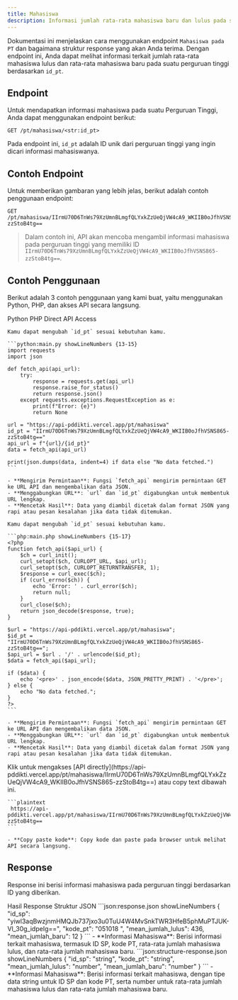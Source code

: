 ```yaml
---
title: Mahasiswa
description: Informasi jumlah rata-rata mahasiswa baru dan lulus pada suatu perguruan tinggi berdasarkan ID perguruan tinggi.
---
```


Dokumentasi ini menjelaskan cara menggunakan endpoint `Mahasiswa pada PT` dan bagaimana struktur response yang akan Anda terima. Dengan endpoint ini, Anda dapat melihat informasi terkait jumlah rata-rata mahasiswa lulus dan rata-rata mahasiswa baru pada suatu perguruan tinggi berdasarkan `id_pt`.

## Endpoint

Untuk mendapatkan informasi mahasiswa pada suatu Perguruan Tinggi, Anda dapat menggunakan endpoint berikut:

```plaintext
GET /pt/mahasiswa/<str:id_pt>
```

Pada endpoint ini, `id_pt` adalah ID unik dari perguruan tinggi yang ingin dicari informasi mahasiswanya.

## Contoh Endpoint

Untuk memberikan gambaran yang lebih jelas, berikut adalah contoh penggunaan endpoint:

```plaintext
GET /pt/mahasiswa/IIrmU70D6TnWs79XzUmnBLmgfQLYxkZzUeQjVW4cA9_WKIIB0oJfhVSNS865-zzStoB4tg==
```

> Dalam contoh ini, API akan mencoba mengambil informasi mahasiswa pada perguruan tinggi yang memiliki ID `IIrmU70D6TnWs79XzUmnBLmgfQLYxkZzUeQjVW4cA9_WKIIB0oJfhVSNS865-zzStoB4tg==`.

## Contoh Penggunaan

Berikut adalah 3 contoh penggunaan yang kami buat, yaitu menggunakan Python, PHP, dan akses API secara langsung.

<Tabs defaultValue="python" className="pt-5 pb-1">
  <TabsList>
    <TabsTrigger value="python">Python</TabsTrigger>
    <TabsTrigger value="php">PHP</TabsTrigger>
    <TabsTrigger value="direct">Direct API Access</TabsTrigger>
  </TabsList>
  <TabsContent value="python">

    Kamu dapat mengubah `id_pt` sesuai kebutuhan kamu.

    ```python:main.py showLineNumbers {13-15}
    import requests
    import json

    def fetch_api(api_url):
        try:
            response = requests.get(api_url)
            response.raise_for_status()
            return response.json()
        except requests.exceptions.RequestException as e:
            print(f"Error: {e}")
            return None

    url = "https://api-pddikti.vercel.app/pt/mahasiswa"
    id_pt = "IIrmU70D6TnWs79XzUmnBLmgfQLYxkZzUeQjVW4cA9_WKIIB0oJfhVSNS865-zzStoB4tg=="
    api_url = f"{url}/{id_pt}"
    data = fetch_api(api_url)

    print(json.dumps(data, indent=4) if data else "No data fetched.")
    ```

    - **Mengirim Permintaan**: Fungsi `fetch_api` mengirim permintaan GET ke URL API dan mengembalikan data JSON.
    - **Menggabungkan URL**: `url` dan `id_pt` digabungkan untuk membentuk URL lengkap.
    - **Mencetak Hasil**: Data yang diambil dicetak dalam format JSON yang rapi atau pesan kesalahan jika data tidak ditemukan.
  </TabsContent>
  <TabsContent value="php">

    Kamu dapat mengubah `id_pt` sesuai kebutuhan kamu.

    ```php:main.php showLineNumbers {15-17}
    <?php
    function fetch_api($api_url) {
        $ch = curl_init();
        curl_setopt($ch, CURLOPT_URL, $api_url);
        curl_setopt($ch, CURLOPT_RETURNTRANSFER, 1);
        $response = curl_exec($ch);
        if (curl_errno($ch)) {
            echo 'Error: ' . curl_error($ch);
            return null;
        }
        curl_close($ch);
        return json_decode($response, true);
    }

    $url = "https://api-pddikti.vercel.app/pt/mahasiswa";
    $id_pt = "IIrmU70D6TnWs79XzUmnBLmgfQLYxkZzUeQjVW4cA9_WKIIB0oJfhVSNS865-zzStoB4tg==";
    $api_url = $url . '/' . urlencode($id_pt);
    $data = fetch_api($api_url);

    if ($data) {
        echo '<pre>' . json_encode($data, JSON_PRETTY_PRINT) . '</pre>';
    } else {
        echo "No data fetched.";
    }
    ?>
    ```

    - **Mengirim Permintaan**: Fungsi `fetch_api` mengirim permintaan GET ke URL API dan mengembalikan data JSON.
    - **Menggabungkan URL**: `url` dan `id_pt` digabungkan untuk membentuk URL lengkap.
    - **Mencetak Hasil**: Data yang diambil dicetak dalam format JSON yang rapi atau pesan kesalahan jika data tidak ditemukan.
  </TabsContent>
  <TabsContent value="direct">
    Klik untuk mengakses [API directly](https://api-pddikti.vercel.app/pt/mahasiswa/IIrmU70D6TnWs79XzUmnBLmgfQLYxkZzUeQjVW4cA9_WKIIB0oJfhVSNS865-zzStoB4tg==) atau copy text dibawah ini.

    ```plaintext
     https://api-pddikti.vercel.app/pt/mahasiswa/IIrmU70D6TnWs79XzUmnBLmgfQLYxkZzUeQjVW4cA9_WKIIB0oJfhVSNS865-zzStoB4tg==
    ```

    - **Copy paste kode**: Copy kode dan paste pada browser untuk melihat API secara langsung.
  </TabsContent>
</Tabs>

## Response

Response ini berisi informasi mahasiswa pada perguruan tinggi berdasarkan ID yang diberikan.

<Tabs defaultValue="hasil" className="pt-5 pb-1">
  <TabsList>
    <TabsTrigger value="hasil">Hasil Response</TabsTrigger>
    <TabsTrigger value="struktur">Struktur JSON</TabsTrigger>
  </TabsList>
  <TabsContent value="hasil">
    ```json:response.json showLineNumbers
    {
        "id_sp": "yiwl3aqBwzjnmHMQJb737jxo3u0TuU4W4MvSnkTWR3HfeB5phMuPTJUK-Vl_30g_idpeIg==",
        "kode_pt": "051018  ",
        "mean_jumlah_lulus": 436,
        "mean_jumlah_baru": 12
    }
    ```
    - **Informasi Mahasiswa**: Berisi informasi terkait mahasiswa, termasuk ID SP, kode PT, rata-rata jumlah mahasiswa lulus, dan rata-rata jumlah mahasiswa baru.
  </TabsContent>
  <TabsContent value="struktur">
    ```json:structure-response.json showLineNumbers
    {
        "id_sp": "string",
        "kode_pt": "string",
        "mean_jumlah_lulus": "number",
        "mean_jumlah_baru": "number"
    }
    ```
    - **Informasi Mahasiswa**: Berisi informasi terkait mahasiswa, dengan tipe data string untuk ID SP dan kode PT, serta number untuk rata-rata jumlah mahasiswa lulus dan rata-rata jumlah mahasiswa baru.
  </TabsContent>
</Tabs>